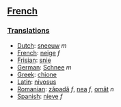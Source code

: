 ==[[French]]==
===[[Translations]]===
*[[Dutch]]: [[sneeuw]] ''m''
*[[French]]: [[neige]] ''f''
*[[Frisian]]: [[snie]]
*[[German]]: [[Schnee]] ''m''
*[[Greek]]: [[chione]]
*[[Latin]]: [[nivosus]]
*[[Romanian]]: [[zăpadă]] ''f'', [[nea]] ''f'', [[omăt]] ''n''
*[[Spanish]]: [[nieve]] ''f''